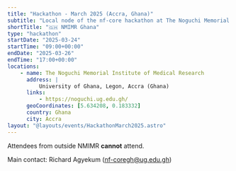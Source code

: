 ```yaml
---
title: "Hackathon - March 2025 (Accra, Ghana)"
subtitle: "Local node of the nf-core hackathon at The Noguchi Memorial Institute of Medical Research - University of Ghana,"
shortTitle: "🇬🇭 NMIMR Ghana"
type: "hackathon"
startDate: "2025-03-24"
startTime: "09:00+00:00"
endDate: "2025-03-26"
endTime: "17:00+00:00"
locations:
    - name: The Noguchi Memorial Institute of Medical Research
      address: |
          University of Ghana, Legon, Accra (Ghana)
      links:
          - https://noguchi.ug.edu.gh/
      geoCoordinates: [5.634208, 0.183332]
      country: Ghana
      city: Accra
layout: "@layouts/events/HackathonMarch2025.astro"
---
```


Attendees from outside NMIMR **cannot** attend.

Main contact: Richard Agyekum ([nf-coregh@ug.edu.gh](mailto:nf-coregh@ug.edu.gh))
